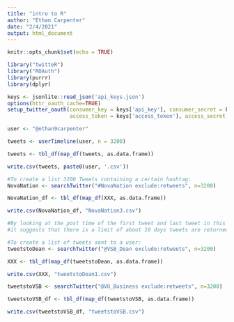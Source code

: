 ```yaml
---
title: "intro to R"
author: "Ethan Carpenter"
date: "2/4/2021"
output: html_document
---
```


```r
knitr::opts_chunk$set(echo = TRUE)

library("twitteR")
library("ROAuth")
library(purrr)
library(dplyr)
```

```r
keys <- jsonlite::read_json('api_keys.json')
options(httr_oauth_cache=TRUE)
setup_twitter_oauth(consumer_key = keys['api_key'], consumer_secret = keys['secret_key'],
                    access_token = keys['access_token'], access_secret = keys['access_secret_token'])
```


```r
user <- "@ethan9carpenter"

tweets <- userTimeline(user, n = 3200)

tweets <- tbl_df(map_df(tweets, as.data.frame))

write.csv(tweets, paste0(user, '.csv'))
```


```r
#To create a list 3200 Tweets containing a certain hashtag:
NovaNation <- searchTwitter("#NovaNation exclude:retweets", n=3200)

NovaNation_df <- tbl_df(map_df(XXX, as.data.frame))

write.csv(NovaNation_df, "NovaNation3.csv")
```


```r
#By looking at the post time of the first tweet and last tweet in this dataframe,
#it suggests that there is a limit of about 10 days tweets are returned due to API reason.
```


```r
#To create a list of tweets sent to a user:
tweetstoDean <- searchTwitter("@VSB_Dean exclude:retweets", n=3200)

XXX <- tbl_df(map_df(tweetstoDean, as.data.frame))

write.csv(XXX, "tweetstoDean1.csv")
```


```r
tweetstoVSB <- searchTwitter("@VU_Business exclude:retweets", n=3200)

tweetstoVSB_df <- tbl_df(map_df(tweetstoVSB, as.data.frame))

write.csv(tweetstoVSB_df, "tweetstoVSB.csv")
```


```r
```

